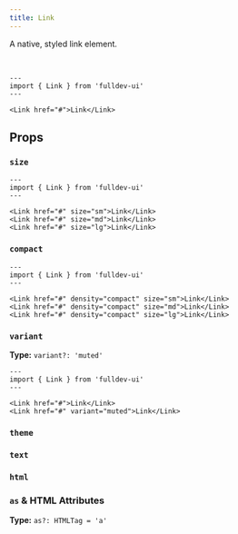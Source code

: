 ```yaml
---
title: Link
---
```



A native, styled link element.

<br />

```astro live
---
import { Link } from 'fulldev-ui'
---

<Link href="#">Link</Link>
```

## Props

### `size`

<SizeProp />

```astro live
---
import { Link } from 'fulldev-ui'
---

<Link href="#" size="sm">Link</Link>
<Link href="#" size="md">Link</Link>
<Link href="#" size="lg">Link</Link>
```

### `compact`

<CompactProp />

```astro live
---
import { Link } from 'fulldev-ui'
---

<Link href="#" density="compact" size="sm">Link</Link>
<Link href="#" density="compact" size="md">Link</Link>
<Link href="#" density="compact" size="lg">Link</Link>
```

### `variant`

**Type:** `variant?: 'muted'`

<VariantProp />

```astro live
---
import { Link } from 'fulldev-ui'
---

<Link href="#">Link</Link>
<Link href="#" variant="muted">Link</Link>
```

### `theme`

<ThemeProp />

### `text`

<TextProp />

### `html`

<HtmlProp />

### `as` & HTML Attributes

**Type:** `as?: HTMLTag = 'a'`

<AsProp />
